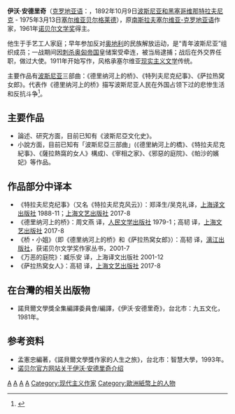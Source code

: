 {{Infobox writer
| name          = 伊沃·安德里奇
| image         = S. Kragujevic, Ivo Andric, 1961.jpg
| alt           = Frontal view of a bespectacled man
| caption       = 1961年的安德里奇
| birth_name    = Ivan Andrić
| birth_date    = {{birth date|1892|10|09|df=y}}
| birth_place   = 奥匈帝国波斯尼亚和黑塞哥维纳
| death_date    = {{death date and age|1975|03|13|1892|10|10|df=y}}
| death_place   = [[贝尔格莱德|贝尔格莱德]], [[南斯拉夫社会主义联邦共和国|南斯拉夫社会主义联邦共和国]]
| occupation    = {{hlist|作家|外交官|政治家}}
| language      = [[塞尔维亚-克罗地亚语|塞尔维亚-克罗地亚语]]
| nationality   = 南斯拉夫
| alma_mater    = [[萨格勒布大学|萨格勒布大学]]<br />[[维也纳大学|维也纳大学]]<br />[[雅盖隆大学|雅盖隆大学]]<br />[[格拉茨大学|格拉茨大学]]
| notablework   = 《德里纳河上的桥》
| awards        = [[法国荣誉军团勋章|法国荣誉军团勋章]] (1937)<br />[[诺贝尔文学奖|诺贝尔文学奖]] (1961)<br />社会主义劳动英雄勋章(1972)
| years_active  = 1911–1974
| spouse        = {{marriage|[[Milica_Babić|Milica Babić]]|1958|1968|end=died}}
| signature     = Ivo Andric signature.jpg
| website       = {{url|ivoandric.org.rs}}
}}
'''伊沃·安德里奇'''（[[克罗地亚语|克罗地亚语]]：'''{{lang|hr|Ivo Andrić}}'''，1892年10月9日[[波斯尼亚和黑塞哥维那|波斯尼亚和黑塞哥维那]][[特拉夫尼克|特拉夫尼克]] - 1975年3月13日[[塞尔维亚|塞尔维亚]][[贝尔格莱德|贝尔格莱德]]），原[[南斯拉夫|南斯拉夫]][[塞尔维亚-克罗地亚语|塞尔维亚-克罗地亚语]]作家，1961年[[诺贝尔文学奖|诺贝尔文学奖]]得主。

他生于手艺工人家庭；早年参加反对[[奥地利|奥地利]]的民族解放运动，是“青年波斯尼亚”组织成员；一战期间因[[萨拉热窝事件|刺杀]][[奥匈帝国|奥匈帝国]]皇储案受牵连，被当局逮捕；战后在外交界任职，做过大使。1911年开始写作，风格承塞尔维亚[[现代主义文学|现实主义文学]]传统。

主要作品有[[波斯尼亚和黑塞哥维那|波斯尼亚]]三部曲：《德里纳河上的桥》、《特列夫尼克纪事》、《萨拉热窝女郎》。代表作《德里纳河上的桥》描写波斯尼亚人民在外国占领下过的悲惨生活和反抗斗争<ref>{{cite web|url=http://escholarship.org/content/qt8c21m142/qt8c21m142.pdf|title=Ivo Andrić Revisited: The Bridge Still Stands|editor=Wayne S. Vucinich|publisher=Division of International and Area Studies, University of California, Berkeley|date=1995|archiveurl=https://web.archive.org/web/20200527231512/https://escholarship.org/content/qt8c21m142/qt8c21m142.pdf|archivedate=2020-05-27|dead-url=no|accessdate=2020-05-27}}</ref>。

== 主要作品 ==
* 論述、研究方面，目前已知有《波斯尼亞文化史》。
* 小說方面，目前已知有「波斯尼亞三部曲」(《德里納河上的橋》、《特拉夫尼克紀事》、《薩拉熱窩的女人》構成)、《宰相之家》、《邪惡的庭院》、《帕沙的嬪妃》等作品。
==作品部分中译本==
*《特拉夫尼克纪事》（又名《特拉夫尼克风云》）：郑泽生/吴克礼译，[[上海译文出版社|上海译文出版社]] 1988-11；[[上海文艺出版社|上海文艺出版社]] 2017-8
*《德里纳河上的桥》：周文燕 译，[[人民文学出版社|人民文学出版社]] 1979-1；高韧 译，[[上海文艺出版社|上海文艺出版社]] 2017-8
*《桥・小姐》（即《德里纳河上的桥》和《萨拉热窝女郎》）：高韧 译，[[漓江出版社|漓江出版社]]，获诺贝尔文学奖作家丛书，2001-7
*《万恶的庭院》：臧乐安 译，上海译文出版社 2001-12
*《萨拉热窝女人》：高韧 译，[[上海文艺出版社|上海文艺出版社]] 2017-8

== 在台灣的相关出版物 ==
* 諾貝爾文學獎全集編譯委員會/編譯，《伊沃‧安德里奇》，台北市：九五文化，1981年。

== 参考资料 ==
{{reflist}}
* 孟憲忠編著，《諾貝爾文學獎作家的人生之旅》，台北市：智慧大學，1993年。
* [http://nobelprize.org/nobel_prizes/literature/laureates/1961/andric-bio.html 诺贝尔官方网站关于伊沃·安德里奇介绍] {{Wayback|url=http://nobelprize.org/nobel_prizes/literature/laureates/1961/andric-bio.html |date=20061016043810 }}

{{诺贝尔文学奖获得者 (1951年－1975年)}}

{{Authority control}}
[[Category:1892年出生|A]]
[[Category:1975年逝世|A]]
[[Category:波斯尼亚和黑塞哥维那人|A]]
[[Category:诺贝尔文学奖获得者|A]]
[[Category:现代主义作家|Category:现代主义作家]]
[[Category:歐洲紙幣上的人物|Category:歐洲紙幣上的人物]]